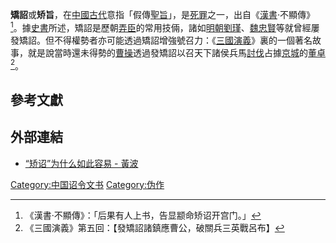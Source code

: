 '''矯詔'''或'''矫旨'''，在[[中國古代|中國古代]]意指「假傳[[聖旨|聖旨]]」，是[[死罪|死罪]]之一，出自《[[漢書|漢書]]·不顯傳》<ref>《漢書·不顯傳》：「后果有人上书，告显颛命矫诏开宫门。」</ref>。據[[史書|史書]]所述，矯詔是歷朝[[弄臣|弄臣]]的常用技倆，諸如[[明朝|明朝]][[劉瑾|劉瑾]]、[[魏忠賢|魏忠賢]]等就曾經屢發矯詔。但不得權勢者亦可能透過矯詔增強號召力：《[[三國演義|三國演義]]》裏的一個著名故事，就是說當時還未得勢的[[曹操|曹操]]透過發矯詔以召天下諸侯兵馬[[董卓討伐戰|討伐]]占據[[洛陽|京城]]的[[董卓|董卓]]<ref>《三國演義》第五回：【發矯詔諸鎮應曹公，破關兵三英戰呂布】</ref>。

== 參考文獻 ==
{{Reflist}}

==外部連結==
*[http://blog.sina.com.cn/s/blog_49241c1701007vkk.html  “矫诏”为什么如此容易 - 黃波] {{Wayback|url=http://blog.sina.com.cn/s/blog_49241c1701007vkk.html |date=20180626142823 }}

[[Category:中国诏令文书|Category:中国诏令文书]]
[[Category:伪作|Category:伪作]]